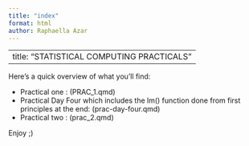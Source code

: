 ```yaml
---
title: "index"
format: html
author: Raphaella Azar 
---
```


---
title: "STATISTICAL COMPUTING PRACTICALS"  
---

Here's a quick overview of what you'll find:

-   Practical one : (PRAC_1.qmd) \
-   Practical Day Four which includes the lm() function done from first principles at the end: (prac-day-four.qmd) \
-   Practical two : (prac_2.qmd)

Enjoy ;)
